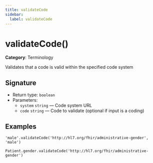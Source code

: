 ```yaml
---
title: validateCode
sidebar:
  label: validateCode
---
```


# validateCode()

**Category**: Terminology

Validates that a code is valid within the specified code system

## Signature

- Return type: `boolean`
- Parameters:
  - `system` `string` — Code system URL
  - `code` `string` — Code to validate (optional if input is a coding)

## Examples

```fhirpath
'male'.validateCode('http://hl7.org/fhir/administrative-gender', 'male')
```

```fhirpath
Patient.gender.validateCode('http://hl7.org/fhir/administrative-gender')
```

